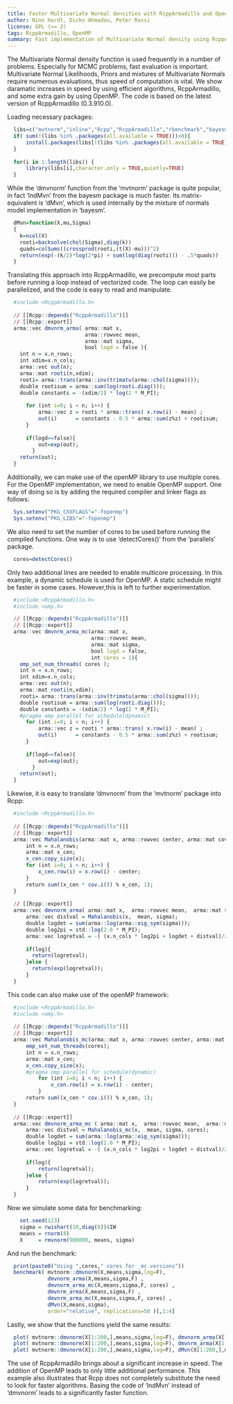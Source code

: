 ```yaml
---
title: Faster Multivariate Normal densities with RcppArmadillo and OpenMP
author: Nino Hardt, Dicko Ahmadou, Peter Rossi
license: GPL (>= 2)
tags: RcppArmadillo, OpenMP
summary: Fast implementation of Multivariate Normal density using RcppArmadillo and OpenMP.
---
```


The Multivariate Normal density function is used frequently
in a number of problems. Especially for MCMC problems, fast 
evaluation is important. Multivariate Normal Likelihoods, 
Priors and mixtures of Multivariate Normals require numerous 
evaluations, thus speed of computation is vital. 
We show daramatic increases in speed by using efficient algorithms,
RcppArmadillo, and some extra gain by using OpenMP.
The code is based on the latest version of RcppArmadillo (0.3.910.0).

Loading necessary packages:
```r
  libs=c("mvtnorm","inline","Rcpp","RcppArmadillo","rbenchmark","bayesm","parallel","microbenchmark")
  if( sum(!(libs %in% .packages(all.available = TRUE)))>0){
      install.packages(libs[!(libs %in% .packages(all.available = TRUE))])
  }
  
  for(i in 1:length(libs)) {
      library(libs[i],character.only = TRUE,quietly=TRUE)
  }
```


While the 'dmvnorm' function from the 'mvtnorm' package is quite popular,
in fact 'lndMvn' from the bayesm package is much faster. Its matrix-equivalent
is 'dMvn', which is used internally by the mixture of normals model 
implementation in 'bayesm'.

```r
  dMvn=function(X,mu,Sigma)
  {
    k=ncol(X)
    rooti=backsolve(chol(Sigma),diag(k))
    quads=colSums((crossprod(rooti,(t(X)-mu)))^2)
    return(exp(-(k/2)*log(2*pi) + sum(log(diag(rooti))) - .5*quads))
  }
```


Translating this approach into RcppArmadillo, we precompute most parts
before running a loop instead of vectorized code. 
The loop can easily be parallelized, and the code is easy to read and 
manipulate.

```r
  #include <RcppArmadillo.h>
  
  // [[Rcpp::depends("RcppArmadillo")]]
  // [[Rcpp::export]]
  arma::vec dmvnrm_arma( arma::mat x,  
                         arma::rowvec mean,  
                         arma::mat sigma, 
                         bool logd = false ){ 
    int n = x.n_rows;
    int xdim=x.n_cols;
    arma::vec out(n);
    arma::mat rooti(n,xdim);  
    rooti= arma::trans(arma::inv(trimatu(arma::chol(sigma))));
    double rootisum = arma::sum(log(rooti.diag()));
    double constants = -(xdim/2) * log(2 * M_PI);
    
      for (int i=0; i < n; i++) {
          arma::vec z = rooti * arma::trans( x.row(i) - mean) ;    
          out(i)      = constants - 0.5 * arma::sum(z%z) + rootisum;     
      }  
      
      if(logd==false){
          out=exp(out);
        }
    return(out);
  }
```



Additionally, we can make use of the openMP library to use multiple 
cores. For the OpenMP implementation, we need to enable OpenMP support. 
One way of doing so is by adding the required compiler and linker 
flags as follows:

```r
  Sys.setenv("PKG_CXXFLAGS"="-fopenmp")
  Sys.setenv("PKG_LIBS"="-fopenmp")
```



We also need to set the number of cores to be used before running the
compiled functions. One way is to use 'detectCores()' from the 'parallels'
package.

```r
  cores=detectCores()
```



Only two additional lines are needed to enable multicore processing. 
In this example, a dynamic schedule is used for OpenMP. 
A static schedule might be faster in some cases. However,this is 
left to further experimentation.


```r
  #include <RcppArmadillo.h>
  #include <omp.h>

  // [[Rcpp::depends("RcppArmadillo")]]
  // [[Rcpp::export]]
  arma::vec dmvnrm_arma_mc(arma::mat x,  
                           arma::rowvec mean,  
                           arma::mat sigma, 
                           bool logd = false,
                           int cores = 1){ 
    omp_set_num_threads( cores );
    int n = x.n_rows;
    int xdim=x.n_cols;
    arma::vec out(n);
    arma::mat rooti(n,xdim);  
    rooti= arma::trans(arma::inv(trimatu(arma::chol(sigma))));
    double rootisum = arma::sum(log(rooti.diag()));
    double constants = -(xdim/2) * log(2 * M_PI);
    #pragma omp parallel for schedule(dynamic) 
      for (int i=0; i < n; i++) {
          arma::vec z = rooti * arma::trans( x.row(i) - mean) ;    
          out(i)      = constants - 0.5 * arma::sum(z%z) + rootisum;     
      }  
      
      if(logd==false){
          out=exp(out);
        }
    return(out);
  }
```



Likewise, it is easy to translate 'dmvnorm' from the 'mvtnorm' 
package into Rcpp:

```r
  #include <RcppArmadillo.h>
  
  // [[Rcpp::depends("RcppArmadillo")]]
  // [[Rcpp::export]]
  arma::vec Mahalanobis(arma::mat x, arma::rowvec center, arma::mat cov){
      int n = x.n_rows;
      arma::mat x_cen;
      x_cen.copy_size(x);
      for (int i=0; i < n; i++) {
          x_cen.row(i) = x.row(i) - center;
      }
      return sum((x_cen * cov.i()) % x_cen, 1);    
  }
  
  // [[Rcpp::export]]
  arma::vec dmvnorm_arma( arma::mat x,  arma::rowvec mean,  arma::mat sigma, bool log = false){ 
      arma::vec distval = Mahalanobis(x,  mean, sigma);
      double logdet = sum(arma::log(arma::eig_sym(sigma)));
      double log2pi = std::log(2.0 * M_PI);
      arma::vec logretval = -( (x.n_cols * log2pi + logdet + distval)/2  ) ;
      
      if(log){ 
        return(logretval);
      }else { 
        return(exp(logretval));
      }
  }
```



This code can also make use of the openMP framework:

```r
  #include <RcppArmadillo.h>
  #include <omp.h>
  
  // [[Rcpp::depends("RcppArmadillo")]]
  // [[Rcpp::export]]
  arma::vec Mahalanobis_mc(arma::mat x, arma::rowvec center, arma::mat cov, int cores=1){
      omp_set_num_threads(cores);
      int n = x.n_rows;
      arma::mat x_cen;
      x_cen.copy_size(x);
      #pragma omp parallel for schedule(dynamic)   
          for (int i=0; i < n; i++) {
              x_cen.row(i) = x.row(i) - center;
          }
      return sum((x_cen * cov.i()) % x_cen, 1);    
  }
  
  // [[Rcpp::export]]
  arma::vec dmvnorm_arma_mc ( arma::mat x,  arma::rowvec mean,  arma::mat sigma, bool log = false, int cores=1){ 
      arma::vec distval = Mahalanobis_mc(x,  mean, sigma, cores);
      double logdet = sum(arma::log(arma::eig_sym(sigma)));
      double log2pi = std::log(2.0 * M_PI);
      arma::vec logretval = -( (x.n_cols * log2pi + logdet + distval)/2  ) ;
      
      if(log){ 
          return(logretval);
      }else { 
          return(exp(logretval));
      }
  }
```



Now we simulate some data for benchmarking:
```r
    set.seed(123)
    sigma = rwishart(10,diag(8))$IW
    means = rnorm(8)
    X     = rmvnorm(900000, means, sigma)
```



And run the benchmark:

```r
  print(paste0("Using ",cores," cores for _mc versions"))
  benchmark( mvtnorm::dmvnorm(X,means,sigma,log=F), 
             dmvnorm_arma(X,means,sigma,F) , 
             dmvnorm_arma_mc(X,means,sigma,F, cores) , 
             dmvnrm_arma(X,means,sigma,F) , 
             dmvnrm_arma_mc(X,means,sigma,F, cores) , 
             dMvn(X,means,sigma),
             order="relative", replications=50 )[,1:4]
```



Lastly, we show that the functions yield the same results:

```r
  plot( mvtnorm::dmvnorm(X[1:200,],means,sigma,log=F), dmvnorm_arma(X[1:200,],means,sigma,F)); abline(0,1)  
  plot( mvtnorm::dmvnorm(X[1:200,],means,sigma,log=F), dmvnrm_arma(X[1:200,],means,sigma,F) ); abline(0,1)  
  plot( mvtnorm::dmvnorm(X[1:200,],means,sigma,log=F), dMvn(X[1:200,],means,sigma) ); abline(0,1)  
```


The use of RcppArmadillo brings about a significant increase 
in speed. The addition of OpenMP leads to only little 
additional performance. 
This example also illustrates that Rcpp does not completely
substitute the need to look for faster algorithms. Basing the
code of 'lndMvn' instead of 'dmvnorm' leads to a significantly
faster function.